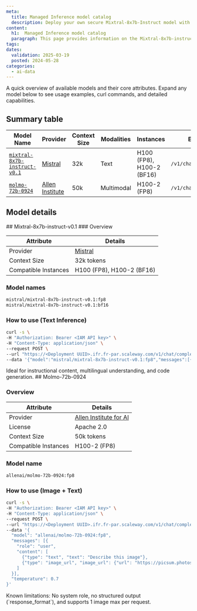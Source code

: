 ```yaml
---
meta:
  title: Managed Inference model catalog
  description: Deploy your own secure Mixtral-8x7b-Instruct model with Scaleway Managed Inference. Privacy-focused, fully managed.
content:
  h1:  Managed Inference model catalog
  paragraph: This page provides information on the Mixtral-8x7b-instruct-v0.1 model
tags:
dates:
  validation: 2025-03-19
  posted: 2024-05-28
categories:
  - ai-data
---
```

A quick overview of available models and their core attributes. Expand any model below to see usage examples, curl commands, and detailed capabilities.


## Summary table

| Model Name | Provider | Context Size | Modalities | Instances | Endpoint |
|------------|----------|--------------|------------|-----------|----------|
| [`mixtral-8x7b-instruct-v0.1`](#mixtral-8x7b-instruct-v01) | [Mistral](https://mistral.ai/technology/#models) | 32k | Text | H100 (FP8), H100-2 (BF16) | `/v1/chat/completions` |
| [`molmo-72b-0924`](#molmo-72b-0924) | [Allen Institute](https://molmo.allenai.org/blog) | 50k | Multimodal | H100-2 (FP8) | `/v1/chat/completions` |


## Model details

<Concept>
## Mixtral-8x7b-instruct-v0.1
### Overview

| Attribute             | Details                                           |
|----------------------|---------------------------------------------------|
| Provider              | [Mistral](https://mistral.ai/technology/#models) |
| Context Size          | 32k tokens                                        |
| Compatible Instances  | H100 (FP8), H100-2 (BF16)                         |

### Model names

```bash
mistral/mixtral-8x7b-instruct-v0.1:fp8
mistral/mixtral-8x7b-instruct-v0.1:bf16
```

### How to use (Text Inference)

```bash
curl -s \
-H "Authorization: Bearer <IAM API key>" \
-H "Content-Type: application/json" \
--request POST \
--url "https://<Deployment UUID>.ifr.fr-par.scaleway.com/v1/chat/completions" \
--data '{"model":"mistral/mixtral-8x7b-instruct-v0.1:fp8","messages":[{"role":"user","content":"Sing me a song about Scaleway"}],"max_tokens":200,"top_p":1,"temperature":1}'
```

<Message type="tip"> 
  Ideal for instructional content, multilingual understanding, and code generation.
</Message>

</Concept>



<Concept>
## Molmo-72b-0924

### Overview

| Attribute             | Details                                                          |
|----------------------|------------------------------------------------------------------|
| Provider              | [Allen Institute for AI](https://molmo.allenai.org/blog)        |
| License               | Apache 2.0                                                       |
| Context Size          | 50k tokens                                                       |
| Compatible Instances  | H100-2 (FP8)                                                     |

### Model name

```bash
allenai/molmo-72b-0924:fp8
```

### How to use (Image + Text)

```bash
curl -s \
-H "Authorization: Bearer <IAM API key>" \
-H "Content-Type: application/json" \
--request POST \
--url "https://<Deployment UUID>.ifr.fr-par.scaleway.com/v1/chat/completions" \
--data '{
  "model": "allenai/molmo-72b-0924:fp8",
  "messages": [{
    "role": "user",
    "content": [
      {"type": "text", "text": "Describe this image"},
      {"type": "image_url", "image_url": {"url": "https://picsum.photos/id/32/512/512"}}
    ]
  }],
  "temperature": 0.7
}'
```

<Message type="tip">
  Known limitations: No system role, no structured output (`response_format`), and supports 1 image max per request.
</Message>
</Concept>

